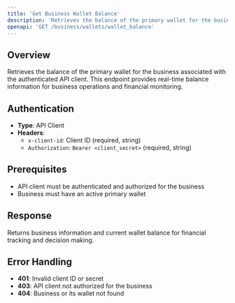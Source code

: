 ```yaml
---
title: 'Get Business Wallet Balance'
description: 'Retrieves the balance of the primary wallet for the business associated with the authenticated API client'
openapi: 'GET /business/wallets/wallet_balance'
---
```


## Overview

Retrieves the balance of the primary wallet for the business associated with the authenticated API client. This endpoint provides real-time balance information for business operations and financial monitoring.

## Authentication

- **Type**: API Client
- **Headers**:
  - `x-client-id`: Client ID (required, string)
  - `Authorization`: `Bearer <client_secret>` (required, string)

## Prerequisites

- API client must be authenticated and authorized for the business
- Business must have an active primary wallet

## Response

Returns business information and current wallet balance for financial tracking and decision making.

## Error Handling

- **401**: Invalid client ID or secret
- **403**: API client not authorized for the business
- **404**: Business or its wallet not found
